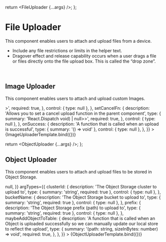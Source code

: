 
<Meta title="Features/File Uploader" />

  return <FileUploader {...args} />;
};

# File Uploader

This component enables users to attach and upload files from a device.

- Include any file restrictions or limits in the helper text.
- Dragover effect and release capability occurs when a user drags a file or files directly onto the file upload box. This is called the “drop zone”.

<br />

## Image Uploader

This component enables users to attach and upload custom Images.

<Canvas>
  <Story
    name="Image Uploader"
    args={{
      label: 'file upload',
      region: 'us-east-1',
      description: 'My Ubuntu Image for Production',
      dropzoneDisabled: false,
      apiError: undefined,
      setErrors: undefined,
      setCancelFn: undefined,
      onSuccess: undefined,
    }}
    argTypes={{
      label: {
        description:
          'The label of the upload that will be sent to the Linode API (used for Image uploads)',
        type: { summary: 'string', required: true },
        control: { type: null },
      },
      region: {
        description: 'The region ID to upload the file to',
        type: { summary: 'string', required: true },
        control: { type: null },
      },
      description: {
        description:
          'The description of the upload that will be sent to the Linode API (used for Image uploads)',
        type: { summary: 'string' },
        control: { type: null },
      },
      dropzoneDisabled: {
        description: 'Disables the ability to select file(s) to upload',
        type: { summary: 'boolean', required: true },
        table: {
          defaultValue: {
            summary: false,
          },
        },
      },
      apiError: {
        description: 'An error to display if an upload error occoured',
        type: { summary: 'string | undefined', name: 'string', required: true },
        control: { type: null },
      },
      setErrors: {
        description:
          'A function that allows you to set an error value in the parent component',
        type: {
          summary:
            'React.Dispatch<React.SetStateAction<APIError[] | undefined>>',
          required: true,
        },
        control: { type: null },
      },
      setCancelFn: {
        description:
          'Allows you to set a cancel upload function in the parent component',
        type: {
          summary: 'React.Dispatch<React.SetStateAction<(() => void) | null>>',
          required: true,
        },
        control: { type: null },
      },
      onSuccess: {
        description: 'A function that is called when an upload is successful',
        type: { summary: '() => void' },
        control: { type: null },
      },
    }}
  >
    {ImageUploaderTemplate.bind({})}
  </Story>
</Canvas>

<ArgsTable story="Image Uploader" sort="requiredFirst"/>

  return <ObjectUploader {...args} />;
};

## Object Uploader

This component enables users to attach and upload files to be stored in Object Storage.

<Canvas>
  <Story
    name="Object Uploader"
    args={{
      clusterId: 'us-east',
      bucketName: 'my-bucket',
      prefix: '/',
      maybeAddObjectToTable: () => null,
    }}
    argTypes={{
      clusterId: {
        description: 'The Object Storage cluster to upload to',
        type: { summary: 'string', required: true },
        control: { type: null },
      },
      bucketName: {
        description: 'The Object Storage bucket to upload to',
        type: { summary: 'string', required: true },
        control: { type: null },
      },
      prefix: {
        description: 'The Object Storage prefix (path) to upload to',
        type: { summary: 'string', required: true },
        control: { type: null },
      },
      maybeAddObjectToTable: {
        description:
          'A function that is called when an Object is uploaded successfully so we can manually update our local store to reflect the upload',
        type: {
          summary: '(path: string, sizeInBytes: number) => void',
          required: true,
        },
      },
    }}
  >
    {ObjectUploaderTemplate.bind({})}
  </Story>
</Canvas>

<ArgsTable story="Object Uploader" sort="requiredFirst"/>
